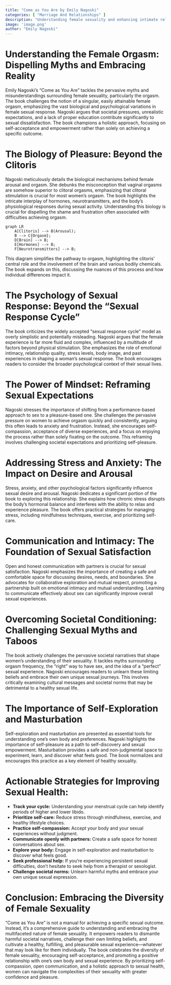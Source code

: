 ```yaml
---
title: "Come as You Are by Emily Nagoski"
categories: [ "Marriage And Relationships" ]
description: "Understanding female sexuality and enhancing intimate relationships"
image: 'image.png'
author: "Emily Nagoski"
---
```

# Understanding the Female Orgasm: Dispelling Myths and Embracing Reality

Emily Nagoski's "Come as You Are" tackles the pervasive myths and misunderstandings surrounding female sexuality, particularly the orgasm.  The book challenges the notion of a singular, easily attainable female orgasm, emphasizing the vast biological and psychological variations in female sexual response.  Nagoski argues that societal pressures, unrealistic expectations, and a lack of proper education contribute significantly to sexual dissatisfaction. The book champions a holistic approach, focusing on self-acceptance and empowerment rather than solely on achieving a specific outcome.

# The Biology of Pleasure: Beyond the Clitoris

Nagoski meticulously details the biological mechanisms behind female arousal and orgasm. She debunks the misconception that vaginal orgasms are somehow superior to clitoral orgasms, emphasizing that clitoral stimulation is crucial for most women's orgasm. The book highlights the intricate interplay of hormones, neurotransmitters, and the body's physiological responses during sexual activity.  Understanding this biology is crucial for dispelling the shame and frustration often associated with difficulties achieving orgasm.

```mermaid
graph LR
    A[Clitoris] --> B(Arousal);
    B --> C{Orgasm};
    D[Brain] --> B;
    E[Hormones] --> B;
    F[Neurotransmitters] --> B;
```

This diagram simplifies the pathway to orgasm, highlighting the clitoris' central role and the involvement of the brain and various bodily chemicals.  The book expands on this, discussing the nuances of this process and how individual differences impact it.

# The Psychology of Sexual Response: Beyond the "Sexual Response Cycle"

The book criticizes the widely accepted "sexual response cycle" model as overly simplistic and potentially misleading. Nagoski argues that the female experience is far more fluid and complex, influenced by a multitude of factors beyond physical stimulation.  She emphasizes the role of emotional intimacy, relationship quality, stress levels, body image, and past experiences in shaping a woman's sexual response.  The book encourages readers to consider the broader psychological context of their sexual lives.

# The Power of Mindset: Reframing Sexual Expectations

Nagoski stresses the importance of shifting from a performance-based approach to sex to a pleasure-based one. She challenges the pervasive pressure on women to achieve orgasm quickly and consistently, arguing this often leads to anxiety and frustration. Instead, she encourages self-compassion, acceptance of diverse experiences, and a focus on enjoying the process rather than solely fixating on the outcome.  This reframing involves challenging societal expectations and prioritizing self-pleasure.

# Addressing Stress and Anxiety: The Impact on Desire and Arousal

Stress, anxiety, and other psychological factors significantly influence sexual desire and arousal.  Nagoski dedicates a significant portion of the book to exploring this relationship.  She explains how chronic stress disrupts the body's hormonal balance and interferes with the ability to relax and experience pleasure.  The book offers practical strategies for managing stress, including mindfulness techniques, exercise, and prioritizing self-care.

# Communication and Intimacy: The Foundation of Sexual Satisfaction

Open and honest communication with partners is crucial for sexual satisfaction. Nagoski emphasizes the importance of creating a safe and comfortable space for discussing desires, needs, and boundaries.  She advocates for collaborative exploration and mutual respect, promoting a partnership built on emotional intimacy and mutual understanding.  Learning to communicate effectively about sex can significantly improve overall sexual experiences.

# Overcoming Societal Conditioning: Challenging Sexual Myths and Taboos

The book actively challenges the pervasive societal narratives that shape women's understanding of their sexuality. It tackles myths surrounding orgasm frequency, the "right" way to have sex, and the idea of a "perfect" sexual experience.  Nagoski encourages readers to unlearn these limiting beliefs and embrace their own unique sexual journeys.  This involves critically examining cultural messages and societal norms that may be detrimental to a healthy sexual life.


# The Importance of Self-Exploration and Masturbation

Self-exploration and masturbation are presented as essential tools for understanding one's own body and preferences. Nagoski highlights the importance of self-pleasure as a path to self-discovery and sexual empowerment.  Masturbation provides a safe and non-judgmental space to experiment, learn, and discover what feels good. The book normalizes and encourages this practice as a key element of healthy sexuality.


# Actionable Strategies for Improving Sexual Health:

* **Track your cycle:** Understanding your menstrual cycle can help identify periods of higher and lower libido.
* **Prioritize self-care:** Reduce stress through mindfulness, exercise, and healthy lifestyle choices.
* **Practice self-compassion:** Accept your body and your sexual experiences without judgment.
* **Communicate openly with partners:** Create a safe space for honest conversations about sex.
* **Explore your body:**  Engage in self-exploration and masturbation to discover what feels good.
* **Seek professional help:** If you're experiencing persistent sexual difficulties, don't hesitate to seek help from a therapist or sexologist.
* **Challenge societal norms:**  Unlearn harmful myths and embrace your own unique sexual expression.


# Conclusion: Embracing the Diversity of Female Sexuality

"Come as You Are" is not a manual for achieving a specific sexual outcome. Instead, it's a comprehensive guide to understanding and embracing the multifaceted nature of female sexuality.  It empowers readers to dismantle harmful societal narratives, challenge their own limiting beliefs, and cultivate a healthy, fulfilling, and pleasurable sexual experience—whatever that may look like for them individually. The book celebrates the diversity of female sexuality, encouraging self-acceptance, and promoting a positive relationship with one's own body and sexual experience.  By prioritizing self-compassion, open communication, and a holistic approach to sexual health, women can navigate the complexities of their sexuality with greater confidence and pleasure.

